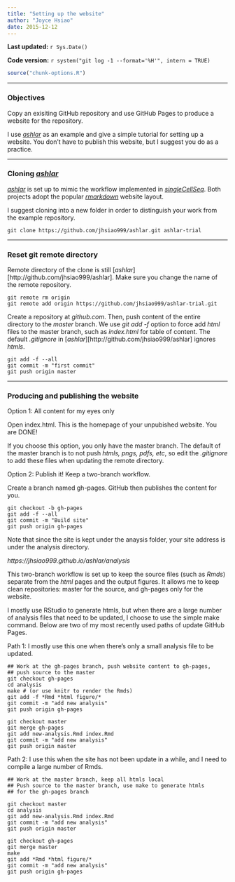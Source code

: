 ```yaml
---
title: "Setting up the website"
author: "Joyce Hsiao"
date: 2015-12-12
---
```


**Last updated:** `r Sys.Date()`

**Code version:** `r system("git log -1 --format='%H'", intern = TRUE)`

```r
source("chunk-options.R")
```

---

### Objectives

Copy an exisiting GitHub repository and use GitHub Pages to produce a website for the repository.

I use [*ashlar*](http://github.com/jhsiao999/ashlar) as an example and give a simple tutorial for setting up a website. You don't have to publish this website, but I suggest you do as a practice. 

---

### Cloning [*ashlar*](http://github.com/jhsiao999/ashlar])

[*ashlar*](http://github.com/jhsiao999/ashlar) is set up to mimic the workflow implemented in [*singleCellSeq*](https://github.com/jdblischak/singleCellSeq). Both projects adopt the popular [*rmarkdown*](http://rmarkdown.rstudio.com/) website layout.

I suggest cloning into a new folder in order to distinguish your work from the example repository.

```
git clone https://github.com/jhsiao999/ashlar.git ashlar-trial
```

---

### Reset git remote directory

Remote directory of the clone is still  [*ashlar*][http://github.com/jhsiao999/ashlar]. Make sure you change the name of the remote repository.

```
git remote rm origin
git remote add origin https://github.com/jhsiao999/ashlar-trial.git
```

Create a repository at *github.com*. Then, push content of the entire directory to the *master* branch. We use *git add -f* option to force add *html* files to the master branch, such as *index.html* for table of content. The default *.gitignore* in [*ashlar*][http://github.com/jhsiao999/ashlar] ignores *htmls*. 

```
git add -f --all
git commit -m "first commit"
git push origin master
```

---

### Producing and publishing the website

Option 1: All content for my eyes only

Open index.html. This is the homepage of your unpubished website. You are DONE!

If you choose this option, you only have the master branch. The default of the master branch is to not push *htmls, pngs, pdfs, etc*, so edit the *.gitignore* to add these files when updating the remote directory. 


Option 2: Publish it! Keep a two-branch workflow.

Create a branch named gh-pages. GitHub then publishes the content for you.

```
git checkout -b gh-pages 
git add -f --all
git commit -m "Build site"
git push origin gh-pages
```

Note that since the site is kept under the anaysis folder, your site address is under the analysis directory.

*https://jhsiao999.github.io/ashlar/analysis*

This two-branch workflow is set up to keep the source files (such as *Rmds*) separate from the *html* pages and the output figures. It allows me to keep clean repositories: master for the source, and gh-pages only for the website. 

I mostly use RStudio to generate htmls, but when there are a large number of analysis files that need to be updated, I choose to use the simple make command. Below are two of my most recently used paths of update GitHub Pages.

Path 1: I mostly use this one when there's only a small analysis file to be updated.

```
## Work at the gh-pages branch, push website content to gh-pages,
## push source to the master
git checkout gh-pages
cd analysis
make # (or use knitr to render the Rmds)
git add -f *Rmd *html figure/*
git commit -m "add new analysis"
git push origin gh-pages

git checkout master
git merge gh-pages
git add new-analysis.Rmd index.Rmd
git commit -m "add new analysis"
git push origin master
```

Path 2: I use this when the site has not been update in a while, and I need to compile a large number of Rmds.

```
## Work at the master branch, keep all htmls local
## Push source to the master branch, use make to generate htmls
## for the gh-pages branch

git checkout master
cd analysis
git add new-analysis.Rmd index.Rmd
git commit -m "add new analysis"
git push origin master

git checkout gh-pages
git merge master
make
git add *Rmd *html figure/*
git commit -m "add new analysis"
git push origin gh-pages
```



